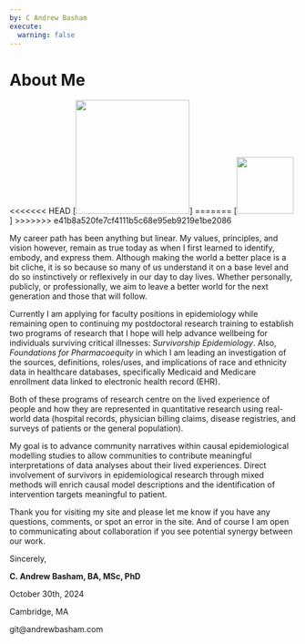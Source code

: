 ```yaml
---
by: C Andrew Basham
execute: 
  warning: false
---
```



# About Me

::: {#fig-headshot}
<<<<<<< HEAD
[![](images/Basham_headshot.jpg){width="200"}]
=======
[![](images/Basham_headshot.jpg){width="100"}]
>>>>>>> e41b8a520fe7cf4111b5c68e95eb9219e1be2086
:::
My career path has been anything but linear. My values, principles, and vision however, remain as true today as when I first learned to identify, embody, and express them. Although making the world a better place is a bit cliche, it is so because so many of us understand it on a base level and do so instinctively or reflexively in our day to day lives. Whether personally, publicly, or professionally, we aim to leave a better world for the next generation and those that will follow.

Currently I am applying for faculty positions in epidemiology while remaining open to continuing my postdoctoral research training to establish two programs of research that I hope will help advance wellbeing for individuals surviving critical illnesses: *Survivorship Epidemiology*. Also, *Foundations for Pharmacoequity* in which I am leading an investigation of the sources, definitions, roles/uses, and implications of race and ethnicity data in healthcare databases, specifically Medicaid and Medicare enrollment data linked to electronic health record (EHR).

Both of these programs of research centre on the lived experience of people and how they are represented in quantitative research using real-world data (hospital records, physician billing claims, disease registries, and surveys of patients or the general population).

My goal is to advance community narratives within causal epidemiological modelling studies to allow communities to contribute meaningful interpretations of data analyses about their lived experiences. Direct involvement of survivors in epidemiological research through mixed methods will enrich causal model descriptions and the identification of intervention targets meaningful to patient.

Thank you for visiting my site and please let me know if you have any questions, comments, or spot an error in the site. And of course I am open to communicating about collaboration if you see potential synergy between our work.

Sincerely,

**C. Andrew Basham, BA, MSc, PhD**

October 30th, 2024

Cambridge, MA

git\@andrewbasham.com
